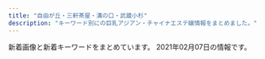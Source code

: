 ```yaml
---
title: "自由が丘・三軒茶屋・溝の口・武蔵小杉"
description: "キーワード別にの巨乳アジアン・チャイナエステ嬢情報をまとめました。"
---
```


新着画像と新着キーワードをまとめています。
2021年02月07日の情報です。

<DmmAffiliateIns />
<KeywordTable
  shops={
    [
    {
        "name": "\u5fc3\u697d",
        "station": "\u5b66\u82b8\u5927\u5b66\u99c5\u6771\u53e3",
        "keywords": {
            "C": 2
        },
        "url": "http://ms-shinraku.com/",
        "img_links": [
            "http://ms-shinraku.com/staff/kanako/01.jpg",
            "http://ms-shinraku.com/pic/topimg1.jpg",
            "http://ms-shinraku.com/staff/ayumi/01.jpg",
            "http://ms-shinraku.com/pic/topimg2.jpg",
            "http://ms-shinraku.com/img/foot.png",
            "http://ms-shinraku.com/i/files/homeimg.jpg",
            "http://ms-shinraku.com/img/ttl_staff.png",
            "http://ms-shinraku.com/staff/yuki/01.jpg",
            "http://ms-shinraku.com/staff/ran/01.jpg",
            "http://ms-shinraku.com/staff/momoka/01.jpg",
            "http://ms-shinraku.com/staff/mari/01.jpg",
            "http://ms-shinraku.com/pic/head.jpg"
        ]
    },
    {
        "name": "\u697d\u697d\u5c4b",
        "img_links": [
            "http://ms-rlx.com/staff/sachan/01mb.jpg",
            "http://ms-rlx.com/img/msgbtn.png",
            "http://ms-rlx.com/img/ttl_mobile.png",
            "http://ms-rlx.com/staff/momo/01.jpg",
            "http://ms-rlx.com/img/youtube.jpg",
            "http://ms-rlx.com/img/access/road02.jpg",
            "http://ms-rlx.com/pic/head.png",
            "http://ms-rlx.com/staff/ringo/01mb.jpg",
            "http://ms-rlx.com/img/ttl_staff.png",
            "http://ms-rlx.com/staff/ruri/01.jpg",
            "http://ms-rlx.com/staff/milk/01mb.jpg",
            "http://ms-rlx.com/img/att.png",
            "http://ms-rlx.com/i/files/homeimg.jpg",
            "http://ms-rlx.com/staff/ringo/01.jpg",
            "http://ms-rlx.com/staff/sachan/01.jpg",
            "http://ms-rlx.com/img/access/road01.jpg",
            "http://ms-rlx.com/img/ttl_tnew.png",
            "http://ms-rlx.com/staff/momo/01mb.jpg",
            "http://ms-rlx.com/img/ttl_concept.png",
            "http://ms-rlx.com/staff/ruri/01mb.jpg",
            "http://ms-rlx.com/img/access/road03.jpg",
            "http://ms-rlx.com/img/ttl_rec.png",
            "http://ms-rlx.com/staff/milk/01.jpg"
        ],
        "keywords": {
            "C": 14
        },
        "url": "http://ms-rlx.com/",
        "station": "\u81ea\u7531\u304c\u4e18\u99c5\u5357\u53e3"
    },
    {
        "url": "http://relaxation-soil.net/",
        "keywords": {},
        "img_links": [
            "http://relaxation-soil.net/images/1.jpg",
            "http://relaxation-soil.net/photo/anna1.jpg",
            "http://relaxation-soil.net/photo/mini-anna1.jpg",
            "http://relaxation-soil.net/photo/mini-anna3.jpg",
            "http://relaxation-soil.net/photo/mini-rie1.jpg",
            "http://relaxation-soil.net/photo/mini-yuyu3.jpg",
            "http://relaxation-soil.net/photo/mini-rie2.jpg",
            "http://relaxation-soil.net/photo/yuyu4.jpg",
            "http://relaxation-soil.net/photo/mini-newgirl1.jpg",
            "http://relaxation-soil.net/images/saikai.png",
            "http://relaxation-soil.net/photo/mini-yuyu4.jpg",
            "http://relaxation-soil.net/photo/rie1.jpg",
            "http://relaxation-soil.net/photo/mini-newgirl2.jpg",
            "http://relaxation-soil.net/images/1s.jpg",
            "http://relaxation-soil.net/photo/mini-newgirl3.jpg"
        ],
        "station": "\u4e0a\u91ce\u6bdb\u99c5",
        "name": "\u30bd\u30a4\u30eb"
    },
    {
        "img_links": [
            "http://tanoshii.jpn.mn/images/link_nav02.jpg",
            "http://tanoshii.jpn.mn/photos/sites/76/2020/08/2020081201584255.jpg",
            "http://tanoshii.jpn.mn/photos/sites/76/2020/12/202012240922577.jpg",
            "http://tanoshii.jpn.mn/photos/sites/76/2020/12/202012060340027.jpg",
            "http://tanoshii.jpn.mn/photos/sites/76/2020/06/2020060701410487.jpg",
            "http://tanoshii.jpn.mn/images/link_nav07.jpg",
            "http://tanoshii.jpn.mn/photos/sites/76/2021/01/2021010305174759.jpg",
            "http://tanoshii.jpn.mn/images/link_nav03.jpg",
            "http://tanoshii.jpn.mn/photos/sites/76/2020/09/2020090307211283.jpg",
            "http://tanoshii.jpn.mn/photos/sites/76/2020/12/2020120904441346.jpg",
            "http://tanoshii.jpn.mn/photos/sites/76/2020/09/2020092006290275.jpg",
            "http://tanoshii.jpn.mn/photos/sites/76/2020/06/2020061605184059.jpg",
            "http://tanoshii.jpn.mn/photos/sites/76/2020/11/2020112407093420.jpg",
            "http://tanoshii.jpn.mn/photos/sites/76/2020/01/2020011710434680.jpg",
            "http://tanoshii.jpn.mn/photos/sites/76/2020/10/2020102803545189.jpg",
            "http://tanoshii.jpn.mn/photos/sites/76/2020/09/2020093003412655.jpg",
            "http://tanoshii.jpn.mn/photos/sites/76/2021/01/2021012605370415.jpg",
            "http://tanoshii.jpn.mn/photos/sites/76/2020/09/2020093003412015.jpg",
            "http://tanoshii.jpn.mn/images/side_link.jpg",
            "http://tanoshii.jpn.mn/images/link_nav04.jpg",
            "http://tanoshii.jpn.mn/images/side_tel.jpg",
            "http://tanoshii.jpn.mn/photos/sites/76/2020/05/2020052603000345.jpg",
            "http://tanoshii.jpn.mn/photos/sites/76/2019/12/2019121409132447.jpg",
            "http://tanoshii.jpn.mn/photos/sites/76/2019/12/201912140913237.jpg",
            "http://tanoshii.jpn.mn/images/top_slider02.jpg",
            "http://tanoshii.jpn.mn/images/top.png",
            "http://tanoshii.jpn.mn/photos/sites/76/2020/03/2020032803325898.jpg",
            "http://tanoshii.jpn.mn/photos/sites/76/2020/11/2020110307113062.jpg",
            "http://tanoshii.jpn.mn/photos/sites/76/2020/01/2020010206122496.jpg",
            "http://tanoshii.jpn.mn/photos/sites/76/2021/01/2021011304151051.jpg",
            "http://tanoshii.jpn.mn/photos/sites/76/2020/12/2020122205012857.jpg",
            "http://tanoshii.jpn.mn/images/link_nav05.jpg",
            "http://tanoshii.jpn.mn/photos/sites/76/2020/01/2020010206122380.jpg",
            "http://tanoshii.jpn.mn/photos/sites/76/2020/02/2020020601144618.jpg",
            "http://tanoshii.jpn.mn/photos/sites/76/2020/01/2020012603560666.jpg",
            "http://tanoshii.jpn.mn/images/info3.jpg",
            "http://tanoshii.jpn.mn/photos/sites/76/2020/07/2020071004194210.jpg",
            "http://tanoshii.jpn.mn/photos/sites/76/2020/12/2020122501502779.jpg",
            "http://tanoshii.jpn.mn/images/info1.jpg",
            "http://tanoshii.jpn.mn/photos/sites/76/2019/12/2019121409132124.jpg",
            "http://tanoshii.jpn.mn/images/link_nav06.jpg",
            "http://tanoshii.jpn.mn/photos/sites/76/2020/12/2020121807285563.jpg",
            "http://tanoshii.jpn.mn/photos/sites/76/2020/04/2020041703571830.jpg",
            "http://tanoshii.jpn.mn/photos/sites/76/2020/11/2020111603281212.jpg",
            "http://tanoshii.jpn.mn/photos/sites/76/2020/06/2020061605184178.jpg",
            "http://tanoshii.jpn.mn/images/link_nav01.jpg",
            "http://tanoshii.jpn.mn/photos/sites/76/2020/11/2020112902000038.jpg",
            "http://tanoshii.jpn.mn/photos/sites/76/2020/08/2020080507421162.jpg",
            "http://tanoshii.jpn.mn/photos/sites/76/2020/01/2020011207465264.jpg",
            "http://tanoshii.jpn.mn/photos/sites/76/2020/09/2020090800560727.jpg",
            "http://tanoshii.jpn.mn/photos/sites/76/2020/01/2020011207465354.jpg",
            "http://tanoshii.jpn.mn/photos/sites/76/2020/03/2020030810363653.jpg",
            "http://tanoshii.jpn.mn/photos/sites/76/2020/04/2020040401245819.jpg",
            "http://tanoshii.jpn.mn/photos/sites/76/2019/12/2019121409131966.jpg",
            "http://tanoshii.jpn.mn/images/sp_top.jpg",
            "http://tanoshii.jpn.mn/photos/sites/76/2020/03/2020030903332740.jpg",
            "http://tanoshii.jpn.mn/photos/sites/76/2020/05/2020052603000346.jpg",
            "http://tanoshii.jpn.mn/images/info2.jpg",
            "http://tanoshii.jpn.mn/photos/sites/76/2020/01/2020012908322311.jpg",
            "http://tanoshii.jpn.mn/photos/sites/76/2020/03/202003090333270.jpg",
            "http://tanoshii.jpn.mn/photos/sites/76/2020/03/202003280333063.jpg",
            "http://tanoshii.jpn.mn/images/top_slider01.jpg",
            "http://tanoshii.jpn.mn/photos/sites/76/2019/12/2019121409132234.jpg",
            "http://tanoshii.jpn.mn/photos/sites/76/2020/10/2020101305315556.jpg",
            "http://tanoshii.jpn.mn/photos/sites/76/2020/02/2020022603283463.jpg",
            "http://tanoshii.jpn.mn/photos/sites/76/2020/01/2020012603561216.jpg",
            "http://tanoshii.jpn.mn/photos/sites/76/2020/05/2020051702012070.jpg",
            "http://tanoshii.jpn.mn/photos/sites/76/2021/01/2021011304145677.jpg",
            "http://tanoshii.jpn.mn/photos/sites/76/2021/01/2021012605371183.jpg",
            "http://tanoshii.jpn.mn/photos/sites/76/2019/12/201912280133413.jpg",
            "http://tanoshii.jpn.mn/photos/sites/76/2020/08/2020082903370364.jpg",
            "http://tanoshii.jpn.mn/photos/sites/76/2019/12/2019121409132141.jpg",
            "http://tanoshii.jpn.mn/photos/sites/76/2020/12/2020120901212835.jpg",
            "http://tanoshii.jpn.mn/photos/sites/76/2020/09/2020090803135392.jpg",
            "http://tanoshii.jpn.mn/photos/sites/76/2020/12/2020120904423083.jpg",
            "http://tanoshii.jpn.mn/images/ico01.png",
            "http://tanoshii.jpn.mn/images/side_mobile.jpg",
            "http://tanoshii.jpn.mn/photos/sites/76/2020/05/2020052603000177.jpg"
        ],
        "keywords": {
            "85": 4,
            "88": 2,
            "E": 10,
            "93": 1,
            "86": 7,
            "89": 2,
            "87": 9,
            "83": 3,
            "82": 3,
            "84": 2,
            "C": 7,
            "D": 16
        },
        "url": "http://tanoshii.jpn.mn/",
        "name": "\u697d\u3057\u3044",
        "station": "\u4e8c\u5b50\u7389\u5ddd\u99c5\u897f\u53e3"
    },
    {
        "keywords": {
            "94": 4,
            "86": 1,
            "D": 3,
            "F": 4,
            "84": 2
        },
        "img_links": [
            "http://www.wqiowaz.site/uploads/200629/1-200629103142X4.jpg",
            "http://www.wqiowaz.site/uploads/200629/1-200629103104120.jpg",
            "http://www.wqiowaz.site/uploads/200914/1-20091416442NT.jpg",
            "http://www.wqiowaz.site/uploads/200630/1-200630094H5294.jpg",
            "http://www.wqiowaz.site/uploads/200629/1-200629103204442.jpg",
            "http://www.wqiowaz.site/uploads/201008/1-20100Q5541T55.jpg",
            "http://www.wqiowaz.site/uploads/201008/1-20100Q55403531.jpg",
            "http://www.wqiowaz.site/picture/m-top003.jpg",
            "http://www.wqiowaz.site/picture/m-head01.jpg",
            "http://www.wqiowaz.site/picture/foot01.jpg",
            "http://www.wqiowaz.site/uploads/200914/1-200914164443K1.jpg",
            "http://www.wqiowaz.site/uploads/201008/1-20100Q55522V7.jpg",
            "http://www.wqiowaz.site/picture/cam-01.jpg",
            "http://www.wqiowaz.site/uploads/201008/1-20100Q5550EL.jpg",
            "http://www.wqiowaz.site/uploads/200630/1-200630094K4325.jpg",
            "http://www.wqiowaz.site/picture/call.png",
            "http://www.wqiowaz.site/picture/m-top004.jpg"
        ],
        "url": "http://www.wqiowaz.site/",
        "station": "\u7528\u8cc0\u99c5\u6771\u53e3",
        "name": "Sweet"
    },
    {
        "url": "http://www.miyuki.es-relax.info/",
        "station": "\u5927\u5ca1\u5c71\u99c5",
        "keywords": {},
        "img_links": [
            "http://www.miyuki.es-relax.info/images/sp03.jpg",
            "http://www.miyuki.es-relax.info/gals/yuri1.jpg",
            "http://www.miyuki.es-relax.info/images/yoyaku.png",
            "http://www.miyuki.es-relax.info/images/sp01.jpg",
            "http://www.miyuki.es-relax.info/gals/yuki1.jpg",
            "http://www.miyuki.es-relax.info/images/info3.jpg",
            "http://www.miyuki.es-relax.info/images/info2.jpg",
            "http://www.miyuki.es-relax.info/gals/nana1.jpg",
            "http://www.miyuki.es-relax.info/images/info1.jpg",
            "http://www.miyuki.es-relax.info/images/info4.jpg",
            "http://www.miyuki.es-relax.info/images/kp01.jpg",
            "http://www.miyuki.es-relax.info/images/sp02.jpg"
        ],
        "name": "\u30de\u30c3\u30b5\u30fc\u30b8\u306e\u66d9"
    },
    {
        "name": "\u305f\u3093\u307d\u307d",
        "station": "\u81ea\u7531\u304c\u4e18\u99c5\u5317\u53e3",
        "img_links": [
            "http://www.annex-jp.info/i/img/nana.jpg",
            "http://annex-jp.info/images/yoho.jpg",
            "http://annex-jp.info/images/mayumi.jpg",
            "http://www.annex-jp.info/i/img/sayuri.jpg",
            "http://www.annex-jp.info/i/img/mayumi.jpg",
            "http://annex-jp.info/images/kp-info.jpg",
            "http://annex-jp.info/images/sayuri.jpg",
            "http://annex-jp.info/images/riri.jpg",
            "http://annex-jp.info/images/mari.jpg",
            "http://annex-jp.info/images/info.png",
            "http://www.annex-jp.info/i/img/mari.jpg",
            "http://www.annex-jp.info/i/img/riri.jpg",
            "http://annex-jp.info/images/nana.jpg",
            "http://www.annex-jp.info/i/img/yoho.jpg"
        ],
        "url": "http://annex-jp.info/",
        "keywords": {}
    },
    {
        "name": "\u5b89\u5fc3\u5802",
        "station": "\u99d2\u6ca2\u5927\u5b66\u99c5\u99d2\u6ca2\u516c\u5712\u53e3",
        "img_links": [
            "http://treat-msg.com/staff/kaori/01mb.jpg",
            "http://treat-msg.com/img/access/road6.jpg",
            "http://treat-msg.com/staff/miyo/01mb.jpg",
            "http://treat-msg.com/staff/mei/01mb.jpg",
            "http://treat-msg.com/pic/corona.jpg",
            "http://treat-msg.com/img/shop/msg.png",
            "http://treat-msg.com/img/foot.png",
            "http://treat-msg.com/staff/saki/01.jpg",
            "http://treat-msg.com/staff/kaori/01.jpg",
            "http://treat-msg.com/img/access/road4.jpg",
            "http://treat-msg.com/staff/saki/01mb.jpg",
            "http://treat-msg.com/img/access/road3.jpg",
            "http://treat-msg.com/staff/miyo/01.jpg",
            "http://treat-msg.com/staff/rumi/01.jpg",
            "http://treat-msg.com/staff/chinatu/01mb.jpg",
            "http://treat-msg.com/img/access/road2.jpg",
            "http://treat-msg.com/img/head.png",
            "http://treat-msg.com/img/mainhd.jpg",
            "http://treat-msg.com/staff/rumi/01mb.jpg",
            "http://treat-msg.com/img/access/road1.jpg",
            "http://treat-msg.com/img/access/road5.jpg",
            "http://treat-msg.com/img/ttl_staff.jpg",
            "http://treat-msg.com/img/access/roaddm.png",
            "http://treat-msg.com/staff/noa/01mb.jpg",
            "http://treat-msg.com/staff/noa/01.jpg",
            "http://treat-msg.com/img/mainft.jpg",
            "http://treat-msg.com/staff/mei/01.jpg",
            "http://treat-msg.com/staff/riri/01mb.jpg",
            "http://treat-msg.com/staff/riri/01.jpg",
            "http://treat-msg.com/staff/chinatu/01.jpg"
        ],
        "keywords": {},
        "url": "http://treat-msg.com/"
    },
    {
        "name": "\u521d\u604b",
        "url": "http://www.sertyuin.xyz/",
        "img_links": [],
        "station": "\u4e8c\u5b50\u7389\u5ddd\u99c5\u897f\u53e3",
        "keywords": {}
    },
    {
        "station": "\u4e09\u8ed2\u8336\u5c4b\u99c5\u4e16\u7530\u8c37\u901a\u308a\u53e3",
        "img_links": [
            "http://www.brilliance.mesthe.com/images/shop/shop04.jpg",
            "http://www.brilliance.mesthe.com/images/s1.jpg",
            "http://www.brilliance.mesthe.com/files/001-02.jpg",
            "http://www.brilliance.mesthe.com/files/002.jpg",
            "http://www.brilliance.mesthe.com/images/shop/shop03.jpg",
            "http://www.brilliance.mesthe.com/images/s3.jpg",
            "http://www.brilliance.mesthe.com/files/003.jpg",
            "http://www.brilliance.mesthe.com/files/001.jpg",
            "http://www.brilliance.mesthe.com/images/tel.png",
            "http://www.brilliance.mesthe.com/images/zi_massage.png",
            "http://www.brilliance.mesthe.com/images/zi_staff.png",
            "http://www.brilliance.mesthe.com/images/new1.png",
            "http://www.brilliance.mesthe.com/files/002-02.jpg",
            "http://www.brilliance.mesthe.com/files/005-03.jpg",
            "http://www.brilliance.mesthe.com/files/003-02.jpg",
            "http://www.brilliance.mesthe.com/images/maga.jpg",
            "http://www.brilliance.mesthe.com/images/shop/shop01.jpg",
            "http://www.brilliance.mesthe.com/images/shop/shop02.jpg",
            "http://www.brilliance.mesthe.com/files/004.jpg",
            "http://www.brilliance.mesthe.com/images/new3.png",
            "http://www.brilliance.mesthe.com/images/pick.png",
            "http://www.brilliance.mesthe.com/images/infotiao1.jpg",
            "http://www.brilliance.mesthe.com/files/004-02.jpg",
            "http://www.brilliance.mesthe.com/files/005.jpg",
            "http://www.brilliance.mesthe.com/files/001-03.jpg",
            "http://www.brilliance.mesthe.com/files/004-03.jpg",
            "http://www.brilliance.mesthe.com/images/xian.png",
            "http://www.brilliance.mesthe.com/images/main_top.png",
            "http://www.brilliance.mesthe.com/files/003-03.jpg",
            "http://www.brilliance.mesthe.com/images/service.png",
            "http://www.brilliance.mesthe.com/files/005-02.jpg",
            "http://www.brilliance.mesthe.com/images/s2.jpg",
            "http://www.brilliance.mesthe.com/files/002-03.jpg",
            "http://www.brilliance.mesthe.com/images/main_bottom.png"
        ],
        "url": "http://www.brilliance.mesthe.com/",
        "keywords": {
            "87": 1,
            "D": 3,
            "C": 2,
            "85": 2,
            "86": 2
        },
        "name": "\u30d6\u30ea\u30ea\u30a2\u30f3\u30b9"
    },
    {
        "name": "Clair \uff5e\u30af\u30ec\u30fc\u30eb\uff5e",
        "url": "http://clair.work/",
        "keywords": {
            "C": 4,
            "E": 2,
            "D": 4
        },
        "img_links": [
            "http://clair.work/images/icon_ranking_03.png",
            "http://clair.work/images/recruit/nagare_07.png",
            "http://clair.work/images/recruit/nagare_02.jpg",
            "http://clair.work/images/recruit/point_08.png",
            "http://clair.work/images/mainvisual_01_s.jpg",
            "http://clair.work/images/icon_ranking_01.png",
            "http://clair.work/images/recruit/message_03.png",
            "http://clair.work/staff/humi1.jpg",
            "http://clair.work/images/recruit/nagare_03.jpg",
            "http://clair.work/images/head_interior.jpg",
            "http://clair.work/images/no_image.jpg",
            "http://clair.work/images/icon_ranking_04.png",
            "http://clair.work/images/mainvisual_02.jpg",
            "http://clair.work/images/recruit/point_09.png",
            "http://clair.work/images/icon_ranking_02.png",
            "http://clair.work/images/trigger.jpg",
            "http://clair.work/images/recruit/point_07.png",
            "http://clair.work/images/recruit/point_05.png",
            "http://clair.work/images/sw_home.png",
            "http://clair.work/staff/kasumi1.jpg",
            "http://clair.work/images/icon_new.png",
            "http://clair.work/staff/mayu1.jpg",
            "http://clair.work/images/sw_tel.png",
            "http://clair.work/images/recruit/nagare_06.png",
            "http://clair.work/images/recruit/nagare_01.jpg",
            "http://clair.work/staff/yua1.jpg",
            "http://clair.work/images/recruit/sp_mainvisual.jpg",
            "http://clair.work/images/mainvisual_01.jpg",
            "http://clair.work/images/recruit/point_03.png",
            "http://clair.work/images/recruit/point_04.png",
            "http://clair.work/images/recruit/point_06.png",
            "http://clair.work/images/icon_ranking_05.png",
            "http://clair.work/images/head_therapist.jpg",
            "http://clair.work/images/mainvisual_02_s.jpg",
            "http://clair.work/images/recruit/nagare_05.png",
            "http://clair.work/images/recruit/req_03.jpg",
            "http://clair.work/staff/humi2.jpg",
            "http://clair.work/staff/ayaka1.jpg"
        ],
        "station": "\u5b66\u82b8\u5927\u5b66\u99c5\u897f\u53e3"
    },
    {
        "station": "\u81ea\u7531\u304c\u4e18\u99c5\u5317\u53e3",
        "keywords": {},
        "name": "\u30d6\u30eb\u30fc\u30d9\u30ea\u30fc",
        "url": "http://b-berry.work/",
        "img_links": [
            "http://b-berry.work/img/mona1.jpg",
            "http://b-berry.work/images/3.jpg",
            "http://b-berry.work/images/ac2.jpg",
            "http://b-berry.work/images/int2.jpg",
            "http://b-berry.work/images/news.jpg",
            "http://b-berry.work/img/yuri1.jpg",
            "http://b-berry.work/images/s1.png",
            "http://b-berry.work/images/ac1.jpg",
            "http://b-berry.work/staff/mona.jpg",
            "http://b-berry.work/images/rec1.jpg",
            "http://b-berry.work/staff/maya.jpg",
            "http://b-berry.work/images/head.jpg",
            "http://b-berry.work/images/tg.jpg",
            "http://b-berry.work/img/maya1.jpg",
            "http://b-berry.work/staff/yuri.jpg",
            "http://b-berry.work/images/sys.jpg",
            "http://b-berry.work/images/2.jpg",
            "http://b-berry.work/images/interior_t.jpg",
            "http://b-berry.work/images/staff_t.jpg",
            "http://b-berry.work/images/1.jpg",
            "http://b-berry.work/images/int1.jpg",
            "http://b-berry.work/images/rec2.jpg"
        ]
    },
    {
        "name": "\u661f\u306e\u8f1d\u304d",
        "img_links": [
            "http://kagayaki.jpn.cm/photos/sites/35/2019/09/2019092518230998.jpg",
            "http://kagayaki.jpn.cm/images/room2.jpg",
            "http://kagayaki.jpn.cm/photos/sites/35/2020/10/2020100418535814.jpg",
            "http://kagayaki.jpn.cm/photos/sites/35/2016/11/11.jpg",
            "http://kagayaki.jpn.cm/photos/sites/35/2016/09/637893871729784570.jpg",
            "http://kagayaki.jpn.cm/images/staff_line.png",
            "http://kagayaki.jpn.cm/images/top.jpg",
            "http://kagayaki.jpn.cm/images/room1.jpg",
            "http://kagayaki.jpn.cm/images/room4.jpg",
            "http://kagayaki.jpn.cm/images/mobile2.jpg",
            "http://kagayaki.jpn.cm/images/room3.jpg",
            "http://kagayaki.jpn.cm/images/girl-z2.jpg",
            "http://kagayaki.jpn.cm/photos/sites/35/2017/11/2017110107513579.jpg",
            "http://kagayaki.jpn.cm/photos/sites/35/2016/08/staff3.jpg",
            "http://kagayaki.jpn.cm/images/end1.jpg",
            "http://kagayaki.jpn.cm/images/staff0.jpg",
            "http://kagayaki.jpn.cm/images/room6.jpg",
            "http://kagayaki.jpn.cm/photos/sites/35/2016/08/staff32.jpg",
            "http://kagayaki.jpn.cm/photos/sites/35/2016/11/12.jpg",
            "http://kagayaki.jpn.cm/images/mobile.jpg",
            "http://kagayaki.jpn.cm/images/room5.jpg",
            "http://kagayaki.jpn.cm/images/bj3.png",
            "http://kagayaki.jpn.cm/photos/sites/35/2016/11/1.jpg",
            "http://kagayaki.jpn.cm/images/girl-z1.jpg"
        ],
        "keywords": {
            "D": 6,
            "84": 1,
            "E": 1,
            "86": 5,
            "87": 2,
            "C": 17
        },
        "station": "\u4e09\u8ed2\u8336\u5c4b\u99c5\u5317\u53e3",
        "url": "http://kagayaki.jpn.cm/"
    },
    {
        "keywords": {
            "D": 16,
            "87": 14,
            "\u30bb\u30af\u30b7\u30fc": 1,
            "C": 22
        },
        "url": "http://www.sakura.esraku.com/",
        "name": "\u685c",
        "img_links": [
            "http://www.sakura.esraku.com/files/003.jpg",
            "http://www.sakura.esraku.com/files/010.jpg",
            "http://www.sakura.esraku.com/images/lineyoyaku.jpg",
            "http://www.sakura.esraku.com/photo_news/upimg/282545f76dfd1996d7_0.jpg",
            "http://www.sakura.esraku.com/images/mobile.jpg",
            "http://www.sakura.esraku.com/photo_news/upimg/5052160124f368954b_0.jpg",
            "http://www.sakura.esraku.com/files/006.jpg",
            "http://www.sakura.esraku.com/files/004.jpg",
            "http://www.sakura.esraku.com/files/002.jpg",
            "http://www.sakura.esraku.com/files/009.jpg",
            "http://www.sakura.esraku.com/files/005.jpg",
            "http://www.sakura.esraku.com/photo_news/upimg/192295fbde78dddd71_0.jpg",
            "http://www.sakura.esraku.com/files/008.jpg",
            "http://www.sakura.esraku.com/images/s_staff.jpg",
            "http://www.sakura.esraku.com/files/001.jpg",
            "http://www.sakura.esraku.com/files/007.jpg",
            "http://www.sakura.esraku.com/images/top.png",
            "http://www.sakura.esraku.com/images/s_link.jpg",
            "http://www.sakura.esraku.com/photo_news/upimg/921745f718627cc259_0.jpg",
            "http://www.sakura.esraku.com/photo_news/upimg/221315f853e86bfad8_0.jpg",
            "http://www.sakura.esraku.com/photo_news/upimg/508775f63081046140_0.jpg"
        ],
        "station": "\u90fd\u7acb\u5927\u5b66\u99c5"
    },
    {
        "url": "https://fy.uouono.com",
        "station": "\u4e8c\u5b50\u7389\u5ddd\u99c5",
        "keywords": {},
        "img_links": [],
        "name": "For You"
    },
    {
        "url": "http://koibito.ies.bz/",
        "station": "\u4e8c\u5b50\u7389\u5ddd\u99c5\u6771\u53e3",
        "img_links": [],
        "name": "\u604b\u4eba",
        "keywords": {}
    },
    {
        "name": "JoJo",
        "url": "http://www.jojo.mensnv.com/",
        "station": "\u4e09\u8ed2\u8336\u5c4b\u99c5\u5357\u53e3",
        "img_links": [
            "http://www.jojo.mensnv.com/files/010-02.jpg",
            "http://www.jojo.mensnv.com/images/coverGirlParts.png",
            "http://www.jojo.mensnv.com/files/004-03.jpg",
            "http://www.jojo.mensnv.com/files/014-02.jpg",
            "http://www.jojo.mensnv.com/files/004-02.jpg",
            "http://www.jojo.mensnv.com/images/slider/02.jpg",
            "http://www.jojo.mensnv.com/files/004.jpg",
            "http://www.jojo.mensnv.com/files/010.jpg",
            "http://www.jojo.mensnv.com/files/014-03.jpg",
            "http://www.jojo.mensnv.com/files/002-02.jpg",
            "http://www.jojo.mensnv.com/files/003.jpg",
            "http://www.jojo.mensnv.com/files/001-02.jpg",
            "http://www.jojo.mensnv.com/files/006-03.jpg",
            "http://www.jojo.mensnv.com/files/012.jpg",
            "http://www.jojo.mensnv.com/files/002-03.jpg",
            "http://www.jojo.mensnv.com/files/009-02.jpg",
            "http://www.jojo.mensnv.com/files/013-02.jpg",
            "http://www.jojo.mensnv.com/files/011-03.jpg",
            "http://www.jojo.mensnv.com/files/001-03.jpg",
            "http://www.jojo.mensnv.com/images/tel.png",
            "http://www.jojo.mensnv.com/files/007-03.jpg",
            "http://www.jojo.mensnv.com/files/007-02.jpg",
            "http://www.jojo.mensnv.com/files/011-02.jpg",
            "http://www.jojo.mensnv.com/images/slider/03.jpg",
            "http://www.jojo.mensnv.com/files/011.jpg",
            "http://www.jojo.mensnv.com/images/showCover.png",
            "http://www.jojo.mensnv.com/files/006.jpg",
            "http://www.jojo.mensnv.com/files/002.jpg",
            "http://www.jojo.mensnv.com/files/013-03.jpg",
            "http://www.jojo.mensnv.com/files/005-02.jpg",
            "http://www.jojo.mensnv.com/files/006-02.jpg",
            "http://www.jojo.mensnv.com/files/014.jpg",
            "http://www.jojo.mensnv.com/files/012-02.jpg",
            "http://www.jojo.mensnv.com/files/012-03.jpg",
            "http://www.jojo.mensnv.com/files/005.jpg",
            "http://www.jojo.mensnv.com/images/slider/01.jpg",
            "http://www.jojo.mensnv.com/files/009.jpg",
            "http://www.jojo.mensnv.com/files/007.jpg",
            "http://www.jojo.mensnv.com/files/003-03.jpg",
            "http://www.jojo.mensnv.com/files/009-03.jpg",
            "http://www.jojo.mensnv.com/files/003-02.jpg",
            "http://www.jojo.mensnv.com/files/005-03.jpg",
            "http://www.jojo.mensnv.com/files/013.jpg",
            "http://www.jojo.mensnv.com/images/mobile.jpg",
            "http://www.jojo.mensnv.com/files/001.jpg",
            "http://www.jojo.mensnv.com/images/backlistbtn.png",
            "http://www.jojo.mensnv.com/files/010-03.jpg"
        ],
        "keywords": {
            "\u30bb\u30af\u30b7\u30fc": 1,
            "84": 6,
            "85": 9,
            "C": 3,
            "88": 3,
            "86": 12,
            "D": 18
        }
    },
    {
        "img_links": [
            "http://in-esthe.com/you/images/p-3.jpg",
            "http://in-esthe.com/you/images/fla.jpg",
            "http://in-esthe.com/you/images/p-9.jpg",
            "http://in-esthe.com/you/images/r-2.jpg",
            "http://cdn.dino-es.com/images/logo/468x60DinoEs.png",
            "http://in-esthe.com/you/images/p-10.jpg",
            "http://in-esthe.com/you/images/p-11.jpg",
            "http://in-esthe.com/you/images/p-0.jpg",
            "http://in-esthe.com/you/images/p-4.jpg",
            "http://in-esthe.com/you/images/r-1.jpg",
            "http://in-esthe.com/you/images/p-8.jpg",
            "http://in-esthe.com/you/images/p-7.jpg",
            "http://in-esthe.com/you/images/mo.png",
            "http://in-esthe.com/you/images/botton.jpg",
            "http://in-esthe.com/you/images/p-5.jpg"
        ],
        "name": "\u60a0",
        "keywords": {},
        "station": "\u5b66\u82b8\u5927\u5b66\u99c5\u6771\u53e3",
        "url": "http://in-esthe.com/you/"
    },
    {
        "name": "\u6625\u306e\u604b",
        "url": "http://www.es-flower.link/",
        "station": "\u81ea\u7531\u304c\u4e18\u99c5\u5317\u53e3",
        "img_links": [
            "http://www.es-flower.link/images/sm.jpg",
            "http://www.es-flower.link/images/mobile.jpg",
            "http://www.es-flower.link/sp/menu/interior.jpg",
            "http://www.es-flower.link/sp/img/nene1.jpg",
            "http://www.es-flower.link/sp/images/news.jpg",
            "http://www.es-flower.link/images/rec2.jpg",
            "http://www.es-flower.link/images/int1.png",
            "http://www.es-flower.link/sp/img/yume1.jpg",
            "http://www.es-flower.link/images/int2.png",
            "http://www.es-flower.link/images/head.jpg",
            "http://www.es-flower.link/images/news.jpg",
            "http://www.es-flower.link/sp/images/3.jpg",
            "http://www.es-flower.link/images/info.jpg",
            "http://www.es-flower.link/images/4.jpg",
            "http://www.es-flower.link/sp/menu/staff.jpg",
            "http://www.es-flower.link/images/interior_t.jpg",
            "http://www.es-flower.link/sp/img/koyuki1.jpg",
            "http://www.es-flower.link/images/5.jpg",
            "http://www.es-flower.link/img/mizuki1.jpg",
            "http://www.es-flower.link/img/koyuki1.jpg",
            "http://www.es-flower.link/sp/images/ac1.jpg",
            "http://www.es-flower.link/images/6.jpg",
            "http://www.es-flower.link/sp/images/sys2.jpg",
            "http://www.es-flower.link/sp/images/1.jpg",
            "http://www.es-flower.link/sp/img/mizuki1.jpg",
            "http://www.es-flower.link/sp/images/rec2.jpg",
            "http://www.es-flower.link/images/sys.png",
            "http://www.es-flower.link/sp/img/huyumi1.jpg",
            "http://www.es-flower.link/sp/images/int2.jpg",
            "http://www.es-flower.link/sp/images/rec3.jpg",
            "http://www.es-flower.link/sp/images/sys3.jpg",
            "http://www.es-flower.link/images/staff_t.jpg",
            "http://www.es-flower.link/sp/images/tel.jpg",
            "http://www.es-flower.link/sp/images/2.jpg",
            "http://www.es-flower.link/sp/img/arisa1.jpg",
            "http://www.es-flower.link/img/huyumi1.jpg",
            "http://www.es-flower.link/images/rec1.png",
            "http://www.es-flower.link/sp/images/top.jpg",
            "http://www.es-flower.link/sp/images/6.jpg",
            "http://www.es-flower.link/sp/images/sisu.jpg",
            "http://www.es-flower.link/sp/images/5.jpg",
            "http://www.es-flower.link/sp/images/interior_t.jpg",
            "http://www.es-flower.link/sp/images/int1.jpg",
            "http://www.es-flower.link/sp/images/sys1.jpg",
            "http://www.es-flower.link/sp/images/rec1.jpg",
            "http://www.es-flower.link/images/2.jpg",
            "http://www.es-flower.link/img/yume1.jpg",
            "http://www.es-flower.link/sp/images/sisu_t.jpg",
            "http://www.es-flower.link/images/1.jpg",
            "http://www.es-flower.link/img/arisa1.jpg",
            "http://www.es-flower.link/sp/images/time.jpg",
            "http://www.es-flower.link/sp/images/4.jpg",
            "http://www.es-flower.link/sp/images/newsb.png",
            "http://www.es-flower.link/sp/menu/top.jpg",
            "http://www.es-flower.link/sp/images/pc.jpg",
            "http://www.es-flower.link/img/nene1.jpg",
            "http://www.es-flower.link/sp/images/head.png",
            "http://www.es-flower.link/images/3.jpg",
            "http://www.es-flower.link/sp/images/footer.jpg",
            "http://www.es-flower.link/images/ta.jpg",
            "http://www.es-flower.link/sp/images/staff_t.jpg"
        ],
        "keywords": {}
    }
]
}
/>
<DmmAffiliateScript />
